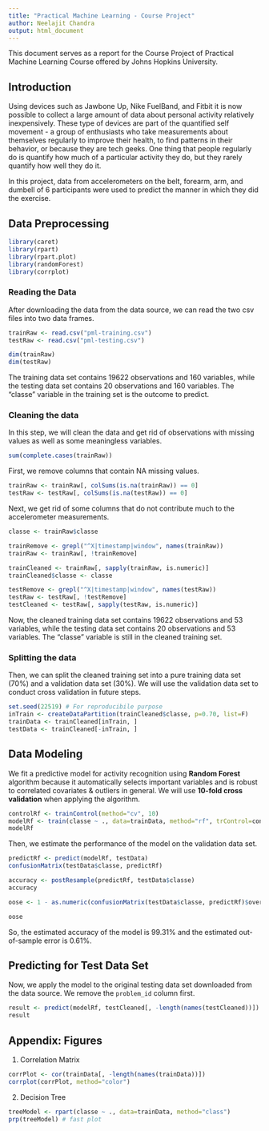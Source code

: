 ```yaml
---
title: "Practical Machine Learning - Course Project"
author: Neelajit Chandra
output: html_document
---
```

This document serves as a report for the Course Project of Practical Machine Learning Course offered by Johns Hopkins University.

## Introduction  
Using devices such as Jawbone Up, Nike FuelBand, and Fitbit it is now possible to collect a large amount of data about personal activity relatively inexpensively. These type of devices are part of the quantified self movement - a group of enthusiasts who take measurements about themselves regularly to improve their health, to find patterns in their behavior, or because they are tech geeks. One thing that people regularly do is quantify how much of a particular activity they do, but they rarely quantify how well they do it.  

In this project, data from accelerometers on the belt, forearm, arm, and dumbell of 6 participants were used to predict the manner in which they did the exercise.  

## Data Preprocessing  

```r

library(caret)
library(rpart)
library(rpart.plot)
library(randomForest)
library(corrplot)

```


### Reading the Data

After downloading the data from the data source, we can read the two csv files into two data frames.  

```r

trainRaw <- read.csv("pml-training.csv")
testRaw <- read.csv("pml-testing.csv")

dim(trainRaw)
dim(testRaw)

```

The training data set contains 19622 observations and 160 variables, while the testing data set contains 20 observations and 160 variables. The "classe" variable in the training set is the outcome to predict. 

### Cleaning the data

In this step, we will clean the data and get rid of observations with missing values as well as some meaningless variables.

```r

sum(complete.cases(trainRaw))

```

First, we remove columns that contain NA missing values.

```r

trainRaw <- trainRaw[, colSums(is.na(trainRaw)) == 0] 
testRaw <- testRaw[, colSums(is.na(testRaw)) == 0] 

```  

Next, we get rid of some columns that do not contribute much to the accelerometer measurements.

```r

classe <- trainRaw$classe

trainRemove <- grepl("^X|timestamp|window", names(trainRaw))
trainRaw <- trainRaw[, !trainRemove]

trainCleaned <- trainRaw[, sapply(trainRaw, is.numeric)]
trainCleaned$classe <- classe

testRemove <- grepl("^X|timestamp|window", names(testRaw))
testRaw <- testRaw[, !testRemove]
testCleaned <- testRaw[, sapply(testRaw, is.numeric)]

```

Now, the cleaned training data set contains 19622 observations and 53 variables, while the testing data set contains 20 observations and 53 variables. The "classe" variable is still in the cleaned training set.

### Splitting the data

Then, we can split the cleaned training set into a pure training data set (70%) and a validation data set (30%). We will use the validation data set to conduct cross validation in future steps.  

```r

set.seed(22519) # For reproducibile purpose
inTrain <- createDataPartition(trainCleaned$classe, p=0.70, list=F)
trainData <- trainCleaned[inTrain, ]
testData <- trainCleaned[-inTrain, ]

```


## Data Modeling

We fit a predictive model for activity recognition using **Random Forest** algorithm because it automatically selects important variables and is robust to correlated covariates & outliers in general. We will use **10-fold cross validation** when applying the algorithm.  

```r

controlRf <- trainControl(method="cv", 10)
modelRf <- train(classe ~ ., data=trainData, method="rf", trControl=controlRf, ntree=250)
modelRf

```

Then, we estimate the performance of the model on the validation data set.  

```r

predictRf <- predict(modelRf, testData)
confusionMatrix(testData$classe, predictRf)

```

```r

accuracy <- postResample(predictRf, testData$classe)
accuracy

oose <- 1 - as.numeric(confusionMatrix(testData$classe, predictRf)$overall[1])

oose

```

So, the estimated accuracy of the model is 99.31% and the estimated out-of-sample error is 0.61%.


## Predicting for Test Data Set

Now, we apply the model to the original testing data set downloaded from the data source. We remove the `problem_id` column first.  

```r

result <- predict(modelRf, testCleaned[, -length(names(testCleaned))])
result

```  


## Appendix: Figures

1. Correlation Matrix

```r

corrPlot <- cor(trainData[, -length(names(trainData))])
corrplot(corrPlot, method="color")

```

2. Decision Tree

```r

treeModel <- rpart(classe ~ ., data=trainData, method="class")
prp(treeModel) # fast plot

```
